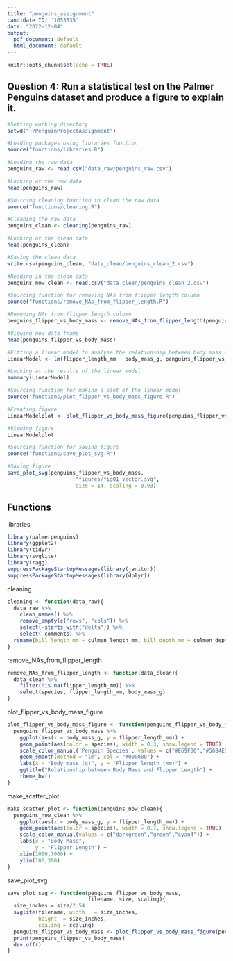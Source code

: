 ---
title: "penguins_assignment"
candidate ID: '1053835'
date: "2022-12-04"
output:
  pdf_document: default
  html_document: default
---

```{r setup, include=FALSE}
knitr::opts_chunk$set(echo = TRUE)
```

## Question 4: Run a statistical test on the Palmer Penguins dataset and produce a figure to explain it.
```{r Question 4 Cleaning data, echo = FALSE, message = FALSE, warning = FALSE, results = 'hide'}
#Setting working directory
setwd("~/PenguinProjectAssignment")

#Loading packages using libraries function
source("functions/libraries.R")

#Loading the raw data
penguins_raw <- read.csv("data_raw/penguins_raw.csv")

#Looking at the raw data
head(penguins_raw)

#Sourcing cleaning function to clean the raw data
source("functions/cleaning.R")

#Cleaning the raw data
penguins_clean <- cleaning(penguins_raw)

#Looking at the clean data
head(penguins_clean)

#Saving the clean data
write.csv(penguins_clean, "data_clean/penguins_clean_2.csv")

#Reading in the clean data
penguins_now_clean <- read.csv("data_clean/penguins_clean_2.csv")

#Sourcing function for removing NAs from flipper length column
source("functions/remove_NAs_from_flipper_length.R")

#Removing NAs from flipper length column
penguins_flipper_vs_body_mass <- remove_NAs_from_flipper_length(penguins_now_clean)

#Viewing new data frame
head(penguins_flipper_vs_body_mass)
```

```{r Question 4 Fitting linear model, echo = FALSE}
#Fitting a linear model to analyse the relationship between body mass and flipper length
LinearModel <- lm(flipper_length_mm ~ body_mass_g, penguins_flipper_vs_body_mass)

#Looking at the results of the linear model
summary(LinearModel)
```

```{r Question 4 Plotting figure, echo = FALSE, message = FALSE, warning = FALSE, results = 'hide'}
#Sourcing function for making a plot of the linear model
source("functions/plot_flipper_vs_body_mass_figure.R")

#Creating figure
LinearModelplot <- plot_flipper_vs_body_mass_figure(penguins_flipper_vs_body_mass)

#Viewing figure
LinearModelplot

#Sourcing function for saving figure
source("functions/save_plot_svg.R")

#Saving figure
save_plot_svg(penguins_flipper_vs_body_mass, 
                      "figures/fig01_vector.svg", 
                      size = 14, scaling = 0.93)
```

## Functions
libraries
```{r Libraries, eval = FALSE}
library(palmerpenguins)
library(ggplot2)
library(tidyr)
library(svglite)
library(ragg)
suppressPackageStartupMessages(library(janitor))
suppressPackageStartupMessages(library(dplyr)) 
```

cleaning
```{r Cleaning, eval = FALSE}
cleaning <- function(data_raw){
  data_raw %>%
    clean_names() %>%
    remove_empty(c("rows", "cols")) %>%
    select(-starts_with("delta")) %>%
    select(-comments) %>%
  rename(bill_length_mm = culmen_length_mm, bill_depth_mm = culmen_depth_mm)
}
```

remove_NAs_from_flipper_length
```{r Remove NAs from flipper length, eval = FALSE}
remove_NAs_from_flipper_length <- function(data_clean){
  data_clean %>%
    filter(!is.na(flipper_length_mm)) %>%
    select(species, flipper_length_mm, body_mass_g)
}
```

plot_flipper_vs_body_mass_figure
```{r Plot flipper length vs body mass figure, eval = FALSE}
plot_flipper_vs_body_mass_figure <- function(penguins_flipper_vs_body_mass){
  penguins_flipper_vs_body_mass %>% 
    ggplot(aes(x = body_mass_g, y = flipper_length_mm)) +
    geom_point(aes(color = species), width = 0.3, show.legend = TRUE) +
    scale_color_manual('Penguin Species', values = c("#E69F00","#56B4E9","#009E73")) +
    geom_smooth(method = "lm", col = "#000000") +
    labs(x = "Body mass (g)", y = "Flipper length (mm)") +
    ggtitle("Relationship between Body Mass and Flipper Length") +
    theme_bw()
}
```

make_scatter_plot
```{r Make scatter plot, eval = FALSE}
make_scatter_plot <- function(penguins_now_clean){
  penguins_now_clean %>% 
    ggplot(aes(x = body_mass_g, y = flipper_length_mm)) +
    geom_point(aes(color = species), width = 0.7, show.legend = TRUE) +
    scale_color_manual(values = c("darkgreen","green","cyan4")) +
    labs(x = "Body Mass",
         y = "Flipper Length") +
    xlim(1000,7000) +
    ylim(100,300)
}
```

save_plot_svg
```{r Save plot as svg file, eval = FALSE}
save_plot_svg <- function(penguins_flipper_vs_body_mass, 
                          filename, size, scaling){
  size_inches = size/2.54
  svglite(filename, width   = size_inches, 
          height  = size_inches, 
          scaling = scaling)
  penguins_flipper_vs_body_mass <- plot_flipper_vs_body_mass_figure(penguins_flipper_vs_body_mass)
  print(penguins_flipper_vs_body_mass)
  dev.off()
}
```

